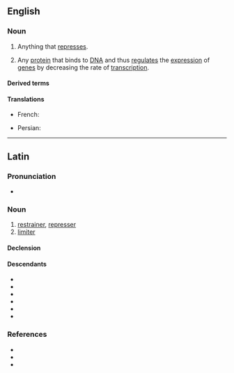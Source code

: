 {{also|Repressor}}
==English==

===Noun===
{{wikipedia}}
{{en-noun}}

# Anything that [[repress]]es.
# {{lb|en|genetics}} Any [[protein]] that binds to [[DNA]] and thus [[regulate]]s the [[expression]] of [[gene]]s by decreasing the rate of [[transcription]].

====Derived terms====
{{der2|en
|corepressor
|antirepressor
|aporepressor
|transrepressor
|superrepressor}}

====Translations====
{{trans-top|protein that represses}}
* French: {{t+|fr|répresseur|m}}
{{trans-mid}}
* Persian: {{t|fa|سرکوبگر|tr=sarkūbgar}}
{{trans-bottom}}

----

==Latin==

===Pronunciation===
* {{la-IPA|repressor}}

===Noun===
{{la-noun|repressor<3>}}

# [[restrainer]], [[represser]]
# [[limiter]]

====Declension====
{{la-ndecl|repressor<3>}}

====Descendants====
{{top3}}
* {{desc|ca|repressor}}
* {{desc|fr|répresseur}}
* {{desc|gl|represor}}
* {{desc|it|repressore}}
* {{desc|pt|repressor}}
* {{desc|es|represor}}
{{bottom}}

===References===
* {{R:L&S}}
* {{R:Elementary Lewis}}
* {{R:Gaffiot}}